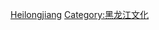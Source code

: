 {{Catnav|頁面分類|各種主題的頁面分類|依中国各省来作的分类|中国各省教育}}

{{catmore}}
[[Category:中国各省教育|Heilongjiang]]
[[Category:黑龙江文化|Category:黑龙江文化]]